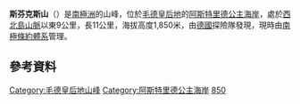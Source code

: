 {{coord|71|27|S|11|58|E|display=title}}

'''斯芬克斯山'''（{{lang-en|Sphinx Mountain}}）是[[南極洲|南極洲]]的山峰，位於[[毛德皇后地|毛德皇后地]]的[[阿斯特里德公主海岸|阿斯特里德公主海岸]]，處於[[西北島山脈|西北島山脈]]以東9公里，長11公里，海拔高度1,850米，由[[德國|德國]]探險隊發現，現時由[[南極條約體系|南極條約體系]]管理。

==參考資料==
{{usgs-gazetteer}}

{{DEFAULTSORT:Sphinx Mountain}}
[[Category:毛德皇后地山峰|Category:毛德皇后地山峰]]
[[Category:阿斯特里德公主海岸|Category:阿斯特里德公主海岸]]
[[Category:海拔1000公尺至1999公尺的南極洲山峰|850]]

{{PrincessAstridCoast-geo-stub}}